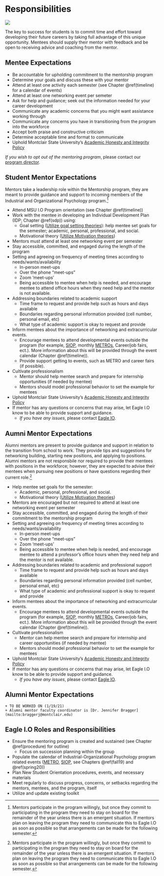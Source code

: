 # Responsibilities 

![](images\responsibility.jpg)

The key to success for students is to commit time and effort toward developing their future careers by taking full advantage of this unique opportunity.  Mentees should supply their mentor with feedback and be open to receiving advice and coaching from the mentor.

## Mentee Expectations

* Be accountable for upholding commitment to the mentorship program
* Determine your goals and discuss these with your mentor
* Attend at least one activity each semester (see Chapter \@ref(timeline) for a calendar of events) 
* Attend at least one networking event per semeter
* Ask for help and guidance; seek out the information needed for your career development
* Communicate any academic concerns that you might want assistance working through 
* Communicate any concerns you have in transitioning from the program into the workforce
* Accept both praise and constructive criticism
* Determine acceptable time and format to communicate
* Uphold Montclair State University's [Academic Honesty and Integrity Policy](https://www.montclair.edu/policies/all-policies/academic-honesty-and-integrity/)

*If you wish to opt out of the mentoring program*, please contact our [program director](mailto:simonetd@montclair.edu).


## Student Mentor Expectations  

Mentors take a leadership role within the Mentorship program, they are meant to provide guidance and support to incoming members of the Industrial and Organizational Psychology program.^[Mentors participate in the program willingly, but once they commit to participating in the program they need to stay on board for the remainder of the year unless there is an emergent situation. If mentors plan on leaving the program they need to communicate this to  Eagle I.O as soon as possible so that arrangements can be made for the following semester.] 

* Attend MSU I.O Program orientation (see Chapter \@ref(timeline))
* Work with the mentee in developing an Individual Development Plan (IDP; Chapter \@ref(sdp)) using:
    + Goal setting ([Utilize goal setting theories](https://piximus.net/media/12860/funny-demotivational-posters-86-28.jpg)): help mentee set goals for the semester; academic, personal, professional, and social.
    + Motivational theory ([Utilize Motivation theories](https://youtu.be/cgg9byUy-V4))
* Mentors must attend at least one networking event per semester
* Stay accessible, committed, and engaged during the length of the program  
* Setting and agreeing on frequency of meeting times according to needs/wants/availability
    + In-person meet-ups
    + Over the phone "meet-ups"
    + Zoom 'meet-ups'
    + Being accessible to mentee when help is needed, and encourage mentee to attend office hours when they need help and the mentor is not available.
* Addressing boundaries related to academic support  
    + Time frame to request and provide help such as hours and days available
    + Boundaries regarding personal information provided (cell number, personal email, etc)
    + What type of academic support is okay to request and provide 
* Inform mentees about the importance of networking and extracurricular events.  
    + Encourage mentees to attend developmental events outside the program (for example, [SIOP](http://www.siop.org), monthly [METROs](http://www.metroapppsych.com/), Career/job fairs, ect.). More information about this will be provided through the event calendar (Chapter \@ref(timeline)).
    + Provide support getting to events, such as METRO and career fairs (if possible).
* Cultivate professionalism  
    + Mentor should help mentee search and prepare for internship opportunities (if needed by mentee)
    + Mentors should model professional behavior to set the example for mentees 
* Uphold Montclair State University's [Academic Honesty and Integrity Policy](https://www.montclair.edu/policies/all-policies/academic-honesty-and-integrity/)
* If mentor has any questions or concerns that may arise, let Eagle I.O know to be able to provide support and guidance.  
    + *If you have any issues*, please contact [Eagle IO](mailto:eagleio@montclair.edu).

## Aumni Mentor Expectations 
Alumni mentors are present to provide guidance and support in relation to the transition from school to work. They provide tips and suggestions for networking building, starting new positions, and applying to positions. Alumni mentors are not responsbile nor required to provide their mentees with positions in the workforce; however, they are expected to advise their mentees when pursuing new positions or have questions regarding their current role.^[Mentors participate in the program willingly, but once they commit to participating in the program they need to stay on board for the remainder of the year unless there is an emergent situation. If mentors plan on leaving the program they need to communicate this to  Eagle I.O as soon as possible so that arrangements can be made for the following semester.] 

* Help mentee set goals for the semester: 
    + Academic, personal, professional, and social.
    + Motivational theory ([Utilize Motivation theories](https://youtu.be/cgg9byUy-V4))
* Mentors are encouraged but not required to attend at least one networking event per semester
* Stay accessible, committed, and engaged during the length of their commitment to the mentorship program
* Setting and agreeing on frequency of meeting times according to needs/wants/availability
    + In-person meet-ups
    + Over the phone "meet-ups"
    + Zoom 'meet-ups'
    + Being accessible to mentee when help is needed, and encourage mentee to attend a professor's office hours when they need help and the mentor is not available.
* Addressing boundaries related to academic and professional support  
    + Time frame to request and provide help such as hours and days available
    + Boundaries regarding personal information provided (cell number, personal email, etc)
    + What type of academic and professional support is okay to request and provide 
* Inform mentees about the importance of networking and extracurricular events.  
    + Encourage mentees to attend developmental events outside the program (for example, [SIOP](http://www.siop.org), monthly [METROs](http://www.metroapppsych.com/), Career/job fairs, ect.). More information about this will be provided through the event calendar (Chapter \@ref(timeline)).
* Cultivate professionalism  
    + Mentor can help mentee search and prepare for internship and career opportunities (if needed by mentee)
    + Mentors should model professional behavior to set the example for mentees 
* Uphold Montclair State University's [Academic Honesty and Integrity Policy](https://www.montclair.edu/policies/all-policies/academic-honesty-and-integrity/)
* If mentor has any questions or concerns that may arise, let Eagle I.O know to be able to provide support and guidance.  
    + *If you have any issues*, please contact [Eagle IO](mailto:eagleio@montclair.edu).
    
## Alumni Mentor Expectations 
    + TO BE WORKED ON (1/19/21)
    + Alumni mentor faculty coordinator is [Dr. Jennifer Bragger](mailto:braggerj@montclair.edu)

## Eagle I.O Roles and Responsibilities {#Eagle}

* Ensure the mentoring program is created and sustained (see Chapter \@ref(procedure) for outline)
    + Focus on succession planning within the group
* Populate the calendar of Industrial-Organizational Psychology program related events ([METRO](http://www.metroapppsych.com/), [SIOP](http://www.siop.org/), see Chapters \@ref(fall19) and \@ref(spring20))  
* Plan New Student Orientation procedures, events, and necessary materials  
* Meet regularly to discuss progress, concerns, or setbacks regarding the mentors, mentees, and the program, itself 
* Utilize and update existing toolkit 
